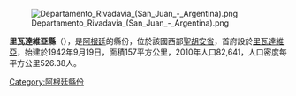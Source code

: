 [[Image:Departamento_Rivadavia_(San_Juan_-_Argentina).png|right]]

{{coord|31|31|S|68|36|W|display=title}}

'''里瓦達維亞縣'''（{{lang-es|Departamento Rivadavia}}），是[[阿根廷|阿根廷]]的縣份，位於該國西部[[聖胡安省_(阿根廷)|聖胡安省]]，首府設於[[里瓦達維亞_(聖胡安省)|里瓦達維亞]]，始建於1942年9月19日，面積157平方公里，2010年人口82,641，人口密度每平方公里526.38人。

{{Argentina-geo-stub}}
[[Category:阿根廷縣份|Category:阿根廷縣份]]